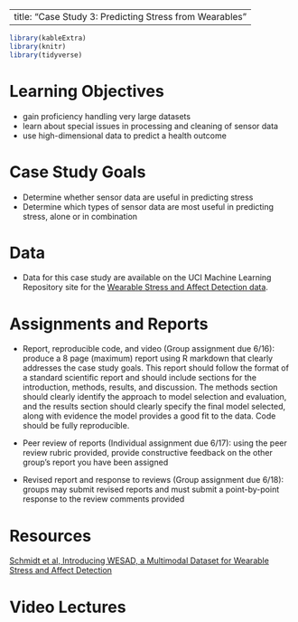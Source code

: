 
---
title: "Case Study 3: Predicting Stress from Wearables"
---

```r
library(kableExtra)
library(knitr)
library(tidyverse)
```


# Learning Objectives

- gain proficiency handling very large datasets
- learn about special issues in processing and cleaning of sensor data
- use high-dimensional data to predict a health outcome

# Case Study Goals

- Determine whether sensor data are useful in predicting stress
- Determine which types of sensor data are most useful in predicting stress, alone or in combination



# Data

- Data for this case study are available on the UCI Machine Learning Repository site for the [Wearable Stress and Affect Detection data](https://archive.ics.uci.edu/ml/datasets/WESAD+%28Wearable+Stress+and+Affect+Detection%29).

# Assignments and Reports

- Report, reproducible code, and video (Group assignment due 6/16): produce a 8 page (maximum) report using R markdown that clearly addresses the case study goals. This report should follow the format of a standard scientific report and should include sections for the introduction, methods, results, and discussion. The methods section should clearly identify the approach to model selection and evaluation, and the results section should clearly specify the final model selected, along with evidence the model provides a good fit to the data. Code should be fully reproducible.

- Peer review of reports (Individual assignment due 6/17): using the peer review rubric provided, provide constructive feedback on the other group's report you have been assigned

- Revised report and response to reviews (Group assignment due 6/18): groups may submit revised reports and must submit a point-by-point response to the review comments provided




# Resources

[Schmidt et al, Introducing WESAD, a Multimodal Dataset for Wearable Stress and Affect Detection](https://doi.org/10.1145/3242969.3242985)



# Video Lectures





